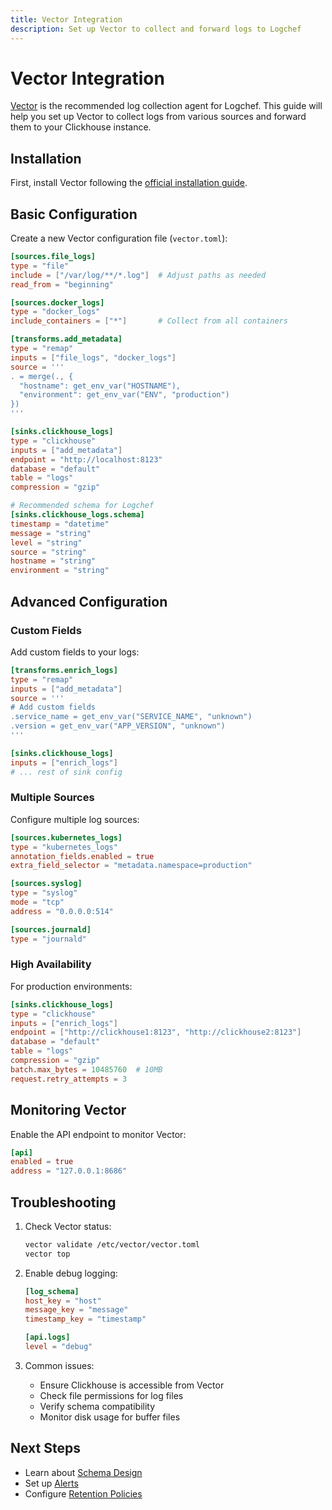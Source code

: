 ```yaml
---
title: Vector Integration
description: Set up Vector to collect and forward logs to Logchef
---
```


# Vector Integration

[Vector](https://vector.dev) is the recommended log collection agent for Logchef. This guide will help you set up Vector to collect logs from various sources and forward them to your Clickhouse instance.

## Installation

First, install Vector following the [official installation guide](https://vector.dev/docs/setup/installation/).

## Basic Configuration

Create a new Vector configuration file (`vector.toml`):

```toml
[sources.file_logs]
type = "file"
include = ["/var/log/**/*.log"]  # Adjust paths as needed
read_from = "beginning"

[sources.docker_logs]
type = "docker_logs"
include_containers = ["*"]       # Collect from all containers

[transforms.add_metadata]
type = "remap"
inputs = ["file_logs", "docker_logs"]
source = '''
. = merge(., {
  "hostname": get_env_var("HOSTNAME"),
  "environment": get_env_var("ENV", "production")
})
'''

[sinks.clickhouse_logs]
type = "clickhouse"
inputs = ["add_metadata"]
endpoint = "http://localhost:8123"
database = "default"
table = "logs"
compression = "gzip"

# Recommended schema for Logchef
[sinks.clickhouse_logs.schema]
timestamp = "datetime"
message = "string"
level = "string"
source = "string"
hostname = "string"
environment = "string"
```

## Advanced Configuration

### Custom Fields

Add custom fields to your logs:

```toml
[transforms.enrich_logs]
type = "remap"
inputs = ["add_metadata"]
source = '''
# Add custom fields
.service_name = get_env_var("SERVICE_NAME", "unknown")
.version = get_env_var("APP_VERSION", "unknown")
'''

[sinks.clickhouse_logs]
inputs = ["enrich_logs"]
# ... rest of sink config
```

### Multiple Sources

Configure multiple log sources:

```toml
[sources.kubernetes_logs]
type = "kubernetes_logs"
annotation_fields.enabled = true
extra_field_selector = "metadata.namespace=production"

[sources.syslog]
type = "syslog"
mode = "tcp"
address = "0.0.0.0:514"

[sources.journald]
type = "journald"
```

### High Availability

For production environments:

```toml
[sinks.clickhouse_logs]
type = "clickhouse"
inputs = ["enrich_logs"]
endpoint = ["http://clickhouse1:8123", "http://clickhouse2:8123"]
database = "default"
table = "logs"
compression = "gzip"
batch.max_bytes = 10485760  # 10MB
request.retry_attempts = 3
```

## Monitoring Vector

Enable the API endpoint to monitor Vector:

```toml
[api]
enabled = true
address = "127.0.0.1:8686"
```

## Troubleshooting

1. Check Vector status:

   ```bash
   vector validate /etc/vector/vector.toml
   vector top
   ```

2. Enable debug logging:

   ```toml
   [log_schema]
   host_key = "host"
   message_key = "message"
   timestamp_key = "timestamp"

   [api.logs]
   level = "debug"
   ```

3. Common issues:
   - Ensure Clickhouse is accessible from Vector
   - Check file permissions for log files
   - Verify schema compatibility
   - Monitor disk usage for buffer files

## Next Steps

- Learn about [Schema Design](/docs/integration/schema-design)
- Set up [Alerts](/docs/user-guide/alerts)
- Configure [Retention Policies](/docs/admin/retention)
